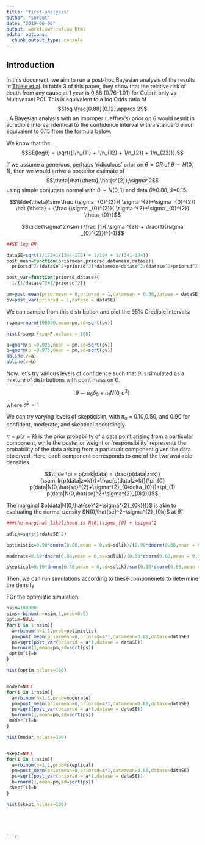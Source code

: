 ```yaml
---
title: "first-analysis"
author: "surbut"
date: "2019-06-06"
output: workflowr::wflow_html
editor_options:
  chunk_output_type: console
---
```


## Introduction


In this document, we aim to run a post-hoc Bayesian analysis of the results in [Thiele et al](https://www.nejm.org/doi/full/10.1056/NEJMoa1808788). In table 3 of this paper, they show that the relative risk of death from any cause at 1 year is 0.88 (0.76-1.01) for Culprit only vs Multivessel PCI. This is equivalent to a log Odds ratio of $$log \frac{0.88}{0.12}\approx 2$$. A Bayesian analysis with an improper (Jeffrey's) prior on $\theta$ would result in acredible interval identical to the confidence interval with a standard error equivalent to 0.15 from the formula below.

We know that the $$SE(logθ) = \sqrt{(1/n_{11} + 1/n_{12} + 1/n_{21} + 1/n_{22})}.$$

If we assume a generous, perhaps 'ridiculous' prior on $\theta=OR$ of $\theta \sim N(0,1)$, then we would arrive a posterior estimate of $$\theta|\hat{\theta},\hat{s^{2}},\sigma^2$$ using simple conjugate normal with $\theta \sim N(0,1)$ and data $\hat{\theta}$=0.88, $\hat{s}$=0.15.

$$\tilde{\theta}\sim{\frac {\sigma _{0}^{2}}{ \sigma ^{2}+\sigma _{0}^{2}} \hat {\theta} +  {\frac {\sigma _{0}^{2}}{ \sigma ^{2}+\sigma _{0}^{2}} \theta_{0}}}$$

$$\tilde{\sigma^2}\sim ( \frac {1}{ \sigma ^{2}} + \frac{1}{\sigma _{0}^{2}})^{-1}$$





```r
##SE log OR

dataSE=sqrt(1/172+1/(344-172) + 1/194 + 1/(341-194))
post_mean=function(priormean,priorsd,datamean,datase){
  priorsd^2/(datase^2+priorsd^2)*datamean+datase^2/(datase^2+priorsd^2)*priormean}

post_var=function(priorsd,datase){
  1/(1/datase^2+1/priorsd^2)}

pm=post_mean(priormean = 0,priorsd = 1,datamean = 0.88,datase = dataSE)
pv=post_var(priorsd = 1,datase = dataSE)

```

We can sample from this distribution and plot the 95% Credible intervals:

```r

rsamp=rnorm(100000,mean=pm,sd=sqrt(pv))

hist(rsamp,freq=F,nclass = 100)

a=qnorm(p =0.025,mean = pm,sd=sqrt(pv))
b=qnorm(p =0.975,mean = pm,sd=sqrt(pv))
abline(v=a)
abline(v=b)

```

Now, let's try various levels of confidence such that $\theta$ is simulated as a mixture of distirbutions with point mass on 0.

$$\theta \sim \pi_{0} \delta_{0} + \pi_{1} N (0,\sigma^2)$$ where $\sigma^2 =1$

We can try varying levels of skepticisim, with $\pi_{0}$ = 0.10,0.50, and 0.90 for confident, moderate, and skeptical accordingly.

$\pi=p(z=k)$ is the prior probability of a data point arising from a particular component, while the posterior weight or `responsibility' represents the probability of the data arising from a particualr component given the data observed. Here, each component corresponds to one of the two available densities.

$$\tilde \pi = p(z=k|data) = \frac{p(data|z=k)}{\sum_k{p(data|z=k)}}=\frac{p(data|z=k)}{\pi_{0} p(data|N(0,\hat{se}^{2}+\sigma^{2}_{0\delta_{0}})+\pi_{1} p(data|N(0,\hat{se}^2+\sigma^{2}_{0k}))}$$

The marginal $p(data|N(0,\hat{se}^2+\sigma^{2}_{0k}))}$ is akin to evaluating the normal density $N(0,\hat{se}^2+\sigma^{2}_{0k}$ at $\hat{\theta}$.

```r

###the marginal likelihood is N(0,\sigma_[0] + \sigma^2

sdlik=sqrt(1+dataSE^2)

optimistic=0.90*dnorm(0.88,mean = 0,sd=sdlik)/(0.90*dnorm(0.88,mean = 0,sd=sdlik)+0.10*dnorm(0.88,mean = 0,sd=dataSE))

moderate=0.50*dnorm(0.88,mean = 0,sd=sdlik)/(0.50*dnorm(0.88,mean = 0,sd=sdlik)+0.50*dnorm(0.88,mean = 0,sd=dataSE))

skeptical=0.10*dnorm(0.88,mean = 0,sd=sdlik)/sum(0.10*dnorm(0.88,mean = 0,sd=sdlik)+0.90*dnorm(0.88,mean = 0,sd=dataSE))
```

Then, we can run simulations according to these componenets to determine the density

FOr the optimistic simulation:


```r

nsim=100000
sims=rbinom(n=nsim,1,prob=0.5)
optim=NULL
for(i in 1:nsim){
  a=rbinom(n=1,1,prob=optimistic)
  pm=post_mean(priormean=0,priorsd=a*1,datamean=0.88,datase=dataSE)
  ps=sqrt(post_var(priorsd = a*1,datase = dataSE))
  b=rnorm(1,mean=pm,sd=sqrt(ps))
 optim[i]=b
}

hist(optim,nclass=100)


moder=NULL
for(i in 1:nsim){
  a=rbinom(n=1,1,prob=moderate)
  pm=post_mean(priormean=0,priorsd=a*1,datamean=0.88,datase=dataSE)
  ps=sqrt(post_var(priorsd = a*1,datase = dataSE))
  b=rnorm(1,mean=pm,sd=sqrt(ps))
 moder[i]=b
}

hist(moder,nclass=100)


skept=NULL
for(i in 1:nsim){
  a=rbinom(n=1,1,prob=skeptical)
  pm=post_mean(priormean=0,priorsd=a*1,datamean=0.88,datase=dataSE)
  ps=sqrt(post_var(priorsd = a*1,datase = dataSE))
  b=rnorm(1,mean=pm,sd=sqrt(ps))
 skept[i]=b
}

hist(skept,nclass=100)





```r

```

